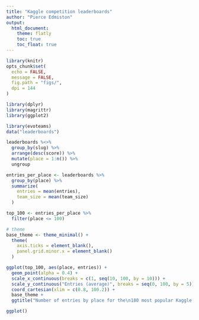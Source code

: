 ```yaml
---
title: "Kaggle competition leaderboards"
author: "Pierce Edmiston"
output:
  html_document:
    theme: flatly
    toc: true
    toc_float: true
---
```


```r
library(knitr)
opts_chunk$set(
  echo = FALSE,
  message = FALSE,
  fig.path = "figs/",
  dpi = 144
)
```

```r
library(dplyr)
library(magrittr)
library(ggplot2)

library(evoteams)
data("leaderboards")

leaderboards %<>%
  group_by(slug) %>%
  arrange(desc(score)) %>%
  mutate(place = 1:n()) %>%
  ungroup

entries_per_place <- leaderboards %>%
  group_by(place) %>%
  summarize(
    entries = mean(entries),
    team_size = mean(team_size)
  )

top_100 <- entries_per_place %>%
  filter(place <= 100)

# theme
base_theme <- theme_minimal() +
  theme(
    axis.ticks = element_blank(),
    panel.grid.minor.x = element_blank()
  )
```

```r
ggplot(top_100, aes(place, entries)) +
  geom_point(alpha = 0.4) +
  scale_x_continuous(breaks = c(1, seq(10, 100, by = 10))) +
  scale_y_continuous("Entries (average)", breaks = seq(0, 100, by = 5)) +
  coord_cartesian(xlim = c(0.8, 100.2)) +
  base_theme +
  ggtitle("Number of entries by place for the\n180 most popular Kaggle competitions")
```

```r
ggplot()
```